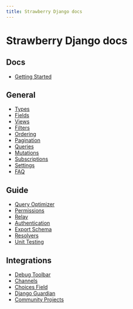```yaml
---
title: Strawberry Django docs
---
```


# Strawberry Django docs

## Docs

- [Getting Started](/docs/django)

## General

- [Types](/docs/django/guide/types)
- [Fields](/docs/django/guide/fields)
- [Views](/docs/django/guide/views)
- [Filters](/docs/django/guide/filters)
- [Ordering](/docs/django/guide/ordering)
- [Pagination](/docs/django/guide/pagination)
- [Queries](/docs/django/guide/queries)
- [Mutations](/docs/django/guide/mutations)
- [Subscriptions](/docs/django/guide/subscriptions)
- [Settings](/docs/django/guide/settings)
- [FAQ](/docs/django/faq)

## Guide

- [Query Optimizer](/docs/django/guide/optimizer)
- [Permissions](/docs/django/guide/permissions)
- [Relay](/docs/django/guide/relay)
- [Authentication](/docs/django/guide/authentication)
- [Export Schema](/docs/django/guide/export-schema)
- [Resolvers](/docs/django/guide/resolvers)
- [Unit Testing](/docs/django/guide/unit-testing)

## Integrations

- [Debug Toolbar](/docs/django/integrations/debug-toolbar)
- [Channels](/docs/django/integrations/channels)
- [Choices Field](/docs/django/integrations/choices-field)
- [Django Guardian](/docs/django/integrations/guardian)
- [Community Projects](/docs/django/community-projects)
